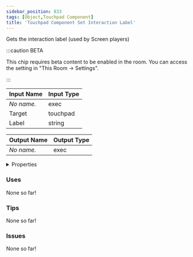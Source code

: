 ```yaml
---
sidebar_position: 833
tags: [Object,Touchpad Component]
title: 'Touchpad Component Set Interaction Label'
---
```


Gets the interaction label (used by Screen players)

:::caution BETA

This chip requires beta content to be enabled in the room. You can access the setting in "This Room -> Settings".

:::




<EsbSvg />

| Input Name | Input Type |
|-----------|-----------|
| *No name.* | exec |
| Target | touchpad |
| Label | string |

| Output Name | Output Type |
|-----------|-----------|
| *No name.* | exec |


<details>
  <summary>Properties</summary>
  <div>
    <div>
    <table>
      <thead>
        <tr>
          <th>Is beta required?</th>
          <th>✅</th>
        </tr>
        <tr>
          <th>Is this chip a trolling risk?</th>
          <th>❌</th>
        </tr>
        <tr>
          <th>Is this chip a role assignment risk?</th>
          <th>❌</th>
        </tr>
        <tr>
          <th>Chip UUID</th>
          <th>41643ef3-6003-43d5-9bc7-d520e7aa5fcf</th>
        </tr>
      </thead>
    </table>
    </div>
  </div>
</details>

### Uses

None so far!

### Tips

None so far!

### Issues

None so far!